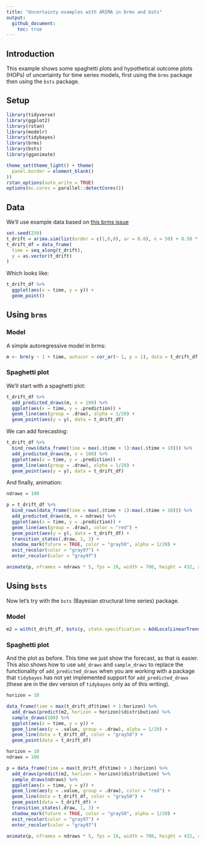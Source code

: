 ```yaml
---
title: "Uncertainty examples with ARIMA in brms and bsts"
output:
  github_document:
    toc: true
---
```


## Introduction

This example shows some spaghetti plots and hypothetical outcome plots (HOPs) of uncertainty for time series models, first using the `brms` package then using the `bsts` package.

## Setup

```r
library(tidyverse)
library(ggplot2)
library(rstan)
library(modelr)
library(tidybayes)
library(brms)
library(bsts)
library(gganimate)

theme_set(theme_light() + theme(
  panel.border = element_blank()
))
rstan_options(auto_write = TRUE)
options(mc.cores = parallel::detectCores())
```

## Data

We'll use example data based on [this brms issue](https://github.com/paul-buerkner/brms/issues/398)

```r
set.seed(250)
t_drift = arima.sim(list(order = c(1,0,0), ar = 0.8), n = 50) + 0.50 * seq(1,50)
t_drift_df = data_frame(
  time = seq_along(t_drift),
  y = as.vector(t_drift)
)
```

Which looks like:

```r
t_drift_df %>%
  ggplot(aes(x = time, y = y)) +
  geom_point()
```

## Using `brms`

### Model

A simple autoregressive model in brms:

```r
m <- brm(y ~ 1 + time, autocor = cor_ar(~ 1, p = 1), data = t_drift_df)
```

### Spaghetti plot

We'll start with a spaghetti plot:

```r
t_drift_df %>%
  add_predicted_draws(m, n = 100) %>%
  ggplot(aes(x = time, y = .prediction)) +
  geom_line(aes(group = .draw), alpha = 1/20) +
  geom_point(aes(y = y), data = t_drift_df)
```

We can add forecasting:

```r
t_drift_df %>%
  bind_rows(data_frame(time = max(.$time + 1):max(.$time + 10))) %>%
  add_predicted_draws(m, n = 100) %>%
  ggplot(aes(x = time, y = .prediction)) +
  geom_line(aes(group = .draw), alpha = 1/20) +
  geom_point(aes(y = y), data = t_drift_df)
```

And finally, animation:

```r
ndraws = 100

p = t_drift_df %>%
  bind_rows(data_frame(time = max(.$time + 1):max(.$time + 10))) %>%
  add_predicted_draws(m, n = ndraws) %>%
  ggplot(aes(x = time, y = .prediction)) +
  geom_line(aes(group = .draw), color = "red") +
  geom_point(aes(y = y), data = t_drift_df) +
  transition_states(.draw, 1, 3) +
  shadow_mark(future = TRUE, color = "gray50", alpha = 1/20) +
  exit_recolor(color = "gray97") +
  enter_recolor(color = "gray97")

animate(p, nframes = ndraws * 5, fps = 10, width = 700, height = 432, res = 100, type = "cairo")
```

## Using `bsts`

Now let's try with the `bsts` (Bayesian structural time series) package.

### Model

```r
m2 = with(t_drift_df, bsts(y, state.specification = AddLocalLinearTrend(list(), y), niter = 5000))
```

### Spaghetti plot

And the plot as before. This time we just show the forecast, as that is easier. This also shows how to use `add_draws` and `sample_draws` to replace the functionality of `add_predicted_draws` when you are working with a package that `tidybayes` has not yet implemented support for `add_predicted_draws` (these are in the dev version of `tidybayes` only as of this writing).

```r
horizon = 10

data_frame(time = max(t_drift_df$time) + 1:horizon) %>%
  add_draws(predict(m2, horizon = horizon)$distribution) %>%
  sample_draws(100) %>%
  ggplot(aes(x = time, y = y)) +
  geom_line(aes(y = .value, group = .draw), alpha = 1/20) +
  geom_line(data = t_drift_df, color = "gray50") +
  geom_point(data = t_drift_df)
```

```r
horizon = 10
ndraws = 100

p = data_frame(time = max(t_drift_df$time) + 1:horizon) %>%
  add_draws(predict(m2, horizon = horizon)$distribution) %>%
  sample_draws(ndraws) %>%
  ggplot(aes(x = time, y = y)) +
  geom_line(aes(y = .value, group = .draw), color = "red") +
  geom_line(data = t_drift_df, color = "gray50") +
  geom_point(data = t_drift_df) +
  transition_states(.draw, 1, 3) +
  shadow_mark(future = TRUE, color = "gray50", alpha = 1/20) +
  exit_recolor(color = "gray97") +
  enter_recolor(color = "gray97")

animate(p, nframes = ndraws * 5, fps = 10, width = 700, height = 432, res = 100, type = "cairo")
```
